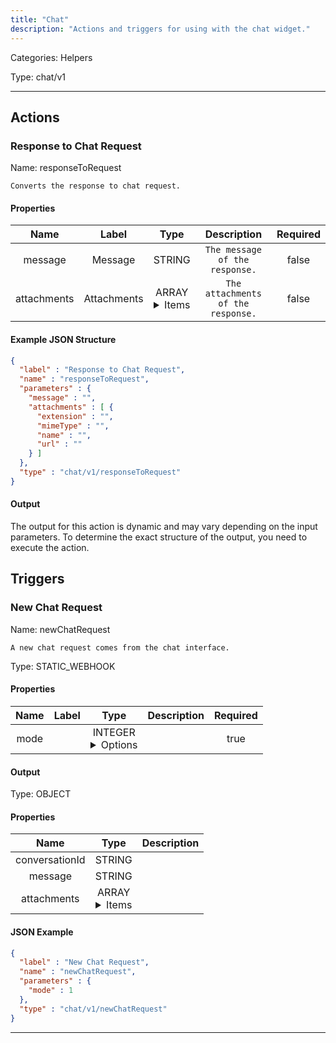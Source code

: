 ```yaml
---
title: "Chat"
description: "Actions and triggers for using with the chat widget."
---
```



Categories: Helpers


Type: chat/v1

<hr />



## Actions


### Response to Chat Request
Name: responseToRequest

`Converts the response to chat request.`

#### Properties

|      Name       |      Label     |     Type     |     Description     | Required |
|:---------------:|:--------------:|:------------:|:-------------------:|:--------:|
| message | Message | STRING | `The message of the response.` | false |
| attachments | Attachments | ARRAY <details> <summary> Items </summary> [FILE_ENTRY] </details> | `The attachments of the response.` | false |

#### Example JSON Structure
```json
{
  "label" : "Response to Chat Request",
  "name" : "responseToRequest",
  "parameters" : {
    "message" : "",
    "attachments" : [ {
      "extension" : "",
      "mimeType" : "",
      "name" : "",
      "url" : ""
    } ]
  },
  "type" : "chat/v1/responseToRequest"
}
```

#### Output

The output for this action is dynamic and may vary depending on the input parameters. To determine the exact structure of the output, you need to execute the action.





## Triggers


### New Chat Request
Name: newChatRequest

`A new chat request comes from the chat interface.`

Type: STATIC_WEBHOOK

#### Properties

|      Name       |      Label     |     Type     |     Description     | Required |
|:---------------:|:--------------:|:------------:|:-------------------:|:--------:|
| mode | | INTEGER <details> <summary> Options </summary> 1, 2 </details> |  | true |


#### Output



Type: OBJECT


#### Properties

|     Name     |     Type     |     Description     |
|:------------:|:------------:|:-------------------:|
| conversationId | STRING |  |
| message | STRING |  |
| attachments | ARRAY <details> <summary> Items </summary> [FILE_ENTRY] </details> |  |




#### JSON Example
```json
{
  "label" : "New Chat Request",
  "name" : "newChatRequest",
  "parameters" : {
    "mode" : 1
  },
  "type" : "chat/v1/newChatRequest"
}
```


<hr />


